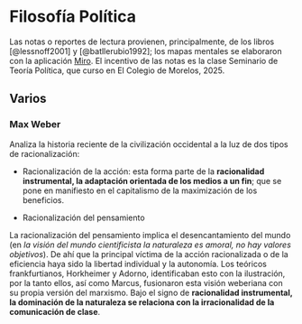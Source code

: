 # Filosofía Política {#filos_pol .unnumbered}

Las notas o reportes de lectura provienen, principalmente, de los libros [@lessnoff2001] y [@batllerubio1992]; los mapas mentales se elaboraron con la aplicación [Miro](https://miro.com/es/). El incentivo de las notas es la clase Seminario de Teoría Política, que curso en El Colegio de Morelos, 2025.

## Varios

### Max Weber

Analiza la historia reciente de la civilización occidental a la luz de dos tipos de racionalización:

-   Racionalización de la acción: esta forma parte de la **racionalidad instrumental, la adaptación orientada de los medios a un fin**; que se pone en manifiesto en el capitalismo de la maximización de los beneficios.

-   Racionalización del pensamiento

La racionalización del pensamiento implica el desencantamiento del mundo (en *la visión del mundo cientificista la naturaleza es amoral, no hay valores objetivos*). De ahí que la principal víctima de la acción racionalizada o de la eficiencia haya sido la libertad individual y la autonomía. Los teóricos frankfurtianos, Horkheimer y Adorno, identificaban esto con la ilustración, por la tanto ellos, así como Marcus, fusionaron esta visión weberiana con su propia versión del marxismo. Bajo el signo de **racionalidad instrumental, la dominación de la naturaleza se relaciona con la irracionalidad de la comunicación de clase**.
